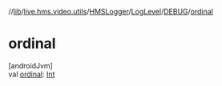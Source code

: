 //[lib](/api-reference/android/v2/home/content)/[live.hms.video.utils](../../../index)/[HMSLogger](../../index)/[LogLevel](../index)/[DEBUG](index)/[ordinal](ordinal)

# ordinal

[androidJvm]\
val [ordinal](ordinal): [Int](https://kotlinlang.org/api/latest/jvm/stdlib/kotlin/-int/index.html)
